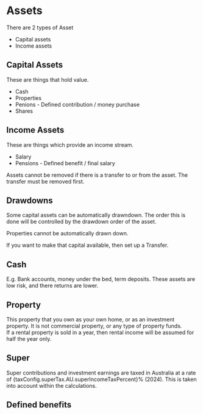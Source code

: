 
# Assets

There are 2 types of Asset

- Capital assets
- Income assets

## Capital Assets

These are things that hold value.

- Cash
- Properties
- Penions - Defined contribution / money purchase
- Shares

## Income Assets

These are things which provide an income stream.

- Salary
- Pensions - Defined benefit / final salary

Assets cannot be removed if there is a transfer to or from the asset. The transfer must be removed first.

## Drawdowns

Some capital assets can be automatically drawndown.
The order this is done will be controlled by the drawdown order of the asset.

Properties cannot be automatically drawn down.

If you want to make that capital available, then set up a <Anchor href={documentDetails.transfers.url}>Transfer</Anchor>.

## Cash

E.g. Bank accounts, money under the bed, term deposits. These assets are low risk, and there returns are lower.

## Property

This property that you own as your own home, or as an investment property.
It is not commercial property, or any type of property funds.  
If a rental property is sold in a year, then rental income will be assumed for half the year only.

## Super

Super contributions and investment earnings are taxed in Australia at a rate of {taxConfig.superTax.AU.superIncomeTaxPercent}% (2024).
This is taken into account within the calculations.

## Defined benefits

<DefinedBenefitsInfo />
